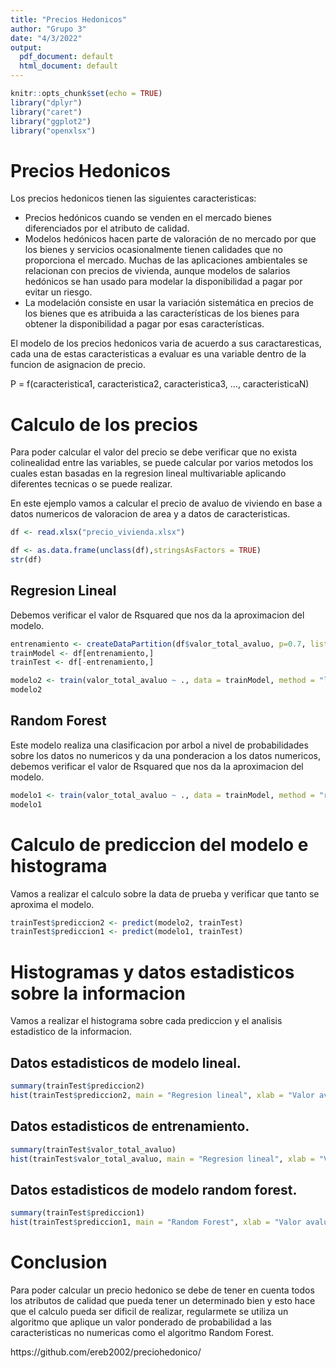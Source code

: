 ```yaml
---
title: "Precios Hedonicos"
author: "Grupo 3"
date: "4/3/2022"
output:
  pdf_document: default
  html_document: default
---
```


```r
knitr::opts_chunk$set(echo = TRUE)
library("dplyr")
library("caret")
library("ggplot2")
library("openxlsx")

```

# Precios Hedonicos

Los precios hedonicos tienen las siguientes caracteristicas:

* Precios hedónicos cuando se venden en el mercado bienes diferenciados por el atributo de calidad.
* Modelos hedónicos hacen parte de valoración de no mercado por que los bienes y servicios ocasionalmente tienen calidades que no proporciona el mercado. Muchas de las aplicaciones ambientales se relacionan con precios de vivienda, aunque modelos de salarios hedónicos se han usado para modelar la disponibilidad a pagar por evitar un riesgo.
* La modelación consiste en usar la variación sistemática en precios de los bienes que es atribuida a las características de los bienes para obtener la disponibilidad a pagar por esas características.

El modelo de los precios hedonicos varia de acuerdo a sus caractaresticas, cada una de estas caracteristicas a evaluar es una variable dentro de la funcion de asignacion de precio.

P = f(caracteristica1, caracteristica2, caracteristica3, ..., caracteristicaN)

# Calculo de los precios

Para poder calcular el valor del precio se debe verificar que no exista colinealidad entre las variables, se puede calcular por varios metodos los cuales estan basadas en la regresion lineal multivariable aplicando diferentes tecnicas o se puede realizar.

En este ejemplo vamos a calcular el precio de avaluo de viviendo en base a datos numericos de valoracion de area y a datos de caracteristicas.

```r
df <- read.xlsx("precio_vivienda.xlsx")

df <- as.data.frame(unclass(df),stringsAsFactors = TRUE)
str(df)
```

## Regresion Lineal

Debemos verificar el valor de Rsquared que nos da la aproximacion del modelo.

```r
entrenamiento <- createDataPartition(df$valor_total_avaluo, p=0.7, list = FALSE)
trainModel <- df[entrenamiento,]
trainTest <- df[-entrenamiento,]

modelo2 <- train(valor_total_avaluo ~ ., data = trainModel, method = "lm", trControl = trainControl(method = "boot", 7), ntree = 14)
modelo2
```

## Random Forest

Este modelo realiza una clasificacion por arbol a nivel de probabilidades sobre los datos no numericos y da una ponderacion a los datos numericos, debemos verificar el valor de Rsquared que nos da la aproximacion del modelo.

```r
modelo1 <- train(valor_total_avaluo ~ ., data = trainModel, method = "rf", trControl = trainControl(method = "cv", 7), ntree = 14)
modelo1
```

# Calculo de prediccion del modelo e histograma

Vamos a realizar el calculo sobre la data de prueba y verificar que tanto se aproxima el modelo.

```r
trainTest$prediccion2 <- predict(modelo2, trainTest)
trainTest$prediccion1 <- predict(modelo1, trainTest)
```

# Histogramas y datos estadisticos sobre la informacion

Vamos a realizar el histograma sobre cada prediccion y el analisis estadistico de la informacion.

## Datos estadisticos de modelo lineal.

```r
summary(trainTest$prediccion2)
hist(trainTest$prediccion2, main = "Regresion lineal", xlab = "Valor avaluo")
```

## Datos estadisticos de entrenamiento.

```r
summary(trainTest$valor_total_avaluo)
hist(trainTest$valor_total_avaluo, main = "Regresion lineal", xlab = "Valor avaluo")
```

## Datos estadisticos de modelo random forest.

```r
summary(trainTest$prediccion1)
hist(trainTest$prediccion1, main = "Random Forest", xlab = "Valor avaluo")
```

# Conclusion

Para poder calcular un precio hedonico se debe de tener en cuenta todos los atributos de calidad que pueda tener un determinado bien y esto hace que el calculo pueda ser dificil de realizar, regularmete se utiliza un algoritmo que aplique un valor ponderado de probabilidad a las caracteristicas no numericas como el algoritmo Random Forest.

https://github.com/ereb2002/preciohedonico/

